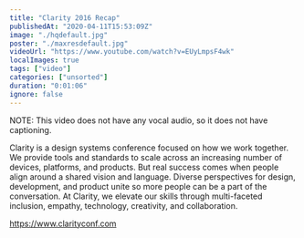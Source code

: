 ```yaml
---
title: "Clarity 2016 Recap"
publishedAt: "2020-04-11T15:53:09Z"
image: "./hqdefault.jpg"
poster: "./maxresdefault.jpg"
videoUrl: "https://www.youtube.com/watch?v=EUyLmpsF4wk"
localImages: true
tags: ["video"]
categories: ["unsorted"]
duration: "0:01:06"
ignore: false
---
```

NOTE: This video does not have any vocal audio, so it does not have captioning.

Clarity is a design systems conference focused on how we work together. We provide tools and standards to scale across an increasing number of devices, platforms, and products. But real success comes when people align around a shared vision and language. Diverse perspectives for design, development, and product unite so more people can be a part of the conversation. At Clarity, we elevate our skills through multi-faceted inclusion, empathy, technology, creativity, and collaboration.

https://www.clarityconf.com
